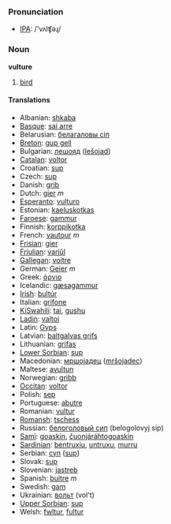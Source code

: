 === Pronunciation ===
*[[w:IPA|IPA]]: /'vʌlʧəɻ/

=== Noun ===

'''vulture'''

# [[bird]]

==== Translations ====

*Albanian: [[shkaba]]
*[[Basque]]: [[sai arre]]
*Belarusian: [[белагаловы сіп]]
*[[Breton]]: [[gup gell]]
*Bulgarian: [[лешояд]] ([[lešojad]])
*[[Catalan]]: [[voltor]]
*Croatian: [[sup]]
*Czech: [[sup]]
*Danish: [[grib]]
*Dutch: [[gier]] ''m''
*[[Esperanto]]: [[vulturo]]
*Estonian: [[kaeluskotkas]]
*[[Faroese]]: [[gammur]]
*Finnish: [[korppikotka]]
*French: [[vautour]] ''m''
*[[Frisian]]: [[gier]]
*[[Friulian]]: [[variűl]]
*[[Gallegan]]: [[voitre]]
*German: [[Geier]] ''m''
*Greek: [[όρνιο]]
*Icelandic: [[gæsagammur]]
*[[Irish]]: [[bultúr]]
*Italian: [[grifone]]
*[[KiSwahili]]: [[tai]], [[gushu]]
*[[Ladin]]: [[valtoi]]
*Latin: [[Gyps]]
*Latvian: [[baltgalvas grifs]]
*Lithuanian: [[grifas]]
*[[Lower Sorbian]]: [[sup]]
*Macedonian: [[мршоjадец]] ([[mršojadec]])
*Maltese: [[avultun]]
*Norwegian: [[gribb]]
*[[Occitan]]: [[voltor]]
*Polish: [[sęp]]
*Portuguese: [[abutre]]
*Romanian: [[vultur]]
*[[Romansh]]: [[tschess]]
*Russian: [[белоголовый сип]] (belogolovyj sip)
*[[Sami]]: [[goaskin]], [[čuonjáráhtogoaskin]]
*[[Sardinian]]: [[bentruxiu]], [[untruxu]], [[murru]]
*Serbian: [[суп]] ([[sup]])
*Slovak: [[sup]]
*Slovenian: [[jastreb]]
*Spanish: [[buitre]] ''m''
*Swedish: [[gam]]
*Ukrainian: [[вольт]] (vol't)
*[[Upper Sorbian]]: [[sup]]
*Welsh: [[fwltur]], [[fultur]]